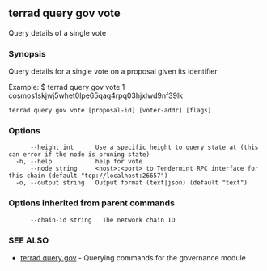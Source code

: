 ## terrad query gov vote

Query details of a single vote

### Synopsis

Query details for a single vote on a proposal given its identifier.

Example:
$ terrad query gov vote 1 cosmos1skjwj5whet0lpe65qaq4rpq03hjxlwd9nf39lk

```
terrad query gov vote [proposal-id] [voter-addr] [flags]
```

### Options

```
      --height int      Use a specific height to query state at (this can error if the node is pruning state)
  -h, --help            help for vote
      --node string     <host>:<port> to Tendermint RPC interface for this chain (default "tcp://localhost:26657")
  -o, --output string   Output format (text|json) (default "text")
```

### Options inherited from parent commands

```
      --chain-id string   The network chain ID
```

### SEE ALSO

* [terrad query gov](terrad_query_gov.md)	 - Querying commands for the governance module


